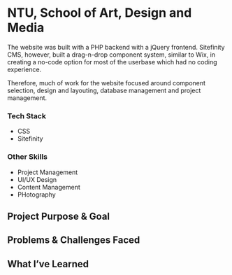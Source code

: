 # NTU, School of Art, Design and Media

The website was built with a PHP backend with a jQuery frontend. Sitefinity CMS, however, built a drag-n-drop component system, similar to Wix, in creating a no-code option for most of the userbase which had no coding experience.

Therefore, much of work for the website focused around component selection, design and layouting, database management and project management.

### Tech Stack

- CSS
- Sitefinity

### Other Skills

- Project Management
- UI/UX Design
- Content Management
- PHotography

## Project Purpose & Goal

## Problems & Challenges Faced

## What I’ve Learned
